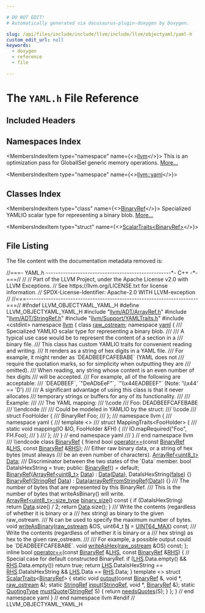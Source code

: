 ```yaml
---

# DO NOT EDIT!
# Automatically generated via docusaurus-plugin-doxygen by Doxygen.

slug: /api/files/include/include/llvm/include/llvm/objectyaml/yaml-h
custom_edit_url: null
keywords:
  - doxygen
  - reference
  - file

---
```





# The `YAML.h` File Reference

<DoxygenPage pluginConfig={pluginConfig}>



## Included Headers

<IncludesList>
<IncludesListItem
  filePath="llvm/ADT/ArrayRef.h"
  permalink="/docs/api/files/include/include/llvm/include/llvm/adt/arrayref-h"
  isLocal="true" />
<IncludesListItem
  filePath="llvm/ADT/StringRef.h"
  permalink="/docs/api/files/include/include/llvm/include/llvm/adt/stringref-h"
  isLocal="true" />
<IncludesListItem
  filePath="llvm/Support/YAMLTraits.h"
  permalink="/docs/api/files/include/include/llvm/include/llvm/support/yamltraits-h"
  isLocal="true" />
<IncludesListItem
  filePath="cstdint"
  permalink=""
  isLocal="false" />
</IncludesList>

## Namespaces Index

<MembersIndex>

<MembersIndexItem
  type="namespace"
  name={<><a href="/docs/api/namespaces/llvm">llvm</a></>}>
This is an optimization pass for GlobalISel generic memory operations. <a href="/docs/api/namespaces/llvm/#details">More...</a>
</MembersIndexItem>

<MembersIndexItem
  type="namespace"
  name={<><a href="/docs/api/namespaces/llvm/yaml">llvm::yaml</a></>}>
</MembersIndexItem>

</MembersIndex>

## Classes Index

<MembersIndex>

<MembersIndexItem
  type="class"
  name={<><a href="/docs/api/classes/llvm/yaml/binaryref">BinaryRef</a></>}>
Specialized YAMLIO scalar type for representing a binary blob. <a href="/docs/api/classes/llvm/yaml/binaryref/#details">More...</a>
</MembersIndexItem>

<MembersIndexItem
  type="struct"
  name={<><a href="/docs/api/structs/llvm/yaml/scalartraits-9e51134b72b2466c4e5b97125fbe44ef">ScalarTraits&lt;BinaryRef&gt;</a></>}>
</MembersIndexItem>

</MembersIndex>


## File Listing

The file content with the documentation metadata removed is:

<ProgramListing>

<Link id="l00001" /><CodeLine lineNumber="1"><Highlight kind="comment">//===- YAML.h ---------------------------------------------------&#42;- C++ -&#42;-===//</Highlight><Highlight kind="normal"></Highlight></CodeLine>
<Link id="l00002" /><CodeLine lineNumber="2"><Highlight kind="normal"></Highlight><Highlight kind="comment">//</Highlight><Highlight kind="normal"></Highlight></CodeLine>
<Link id="l00003" /><CodeLine lineNumber="3"><Highlight kind="normal"></Highlight><Highlight kind="comment">// Part of the LLVM Project, under the Apache License v2.0 with LLVM Exceptions.</Highlight><Highlight kind="normal"></Highlight></CodeLine>
<Link id="l00004" /><CodeLine lineNumber="4"><Highlight kind="normal"></Highlight><Highlight kind="comment">// See https://llvm.org/LICENSE.txt for license information.</Highlight><Highlight kind="normal"></Highlight></CodeLine>
<Link id="l00005" /><CodeLine lineNumber="5"><Highlight kind="normal"></Highlight><Highlight kind="comment">// SPDX-License-Identifier: Apache-2.0 WITH LLVM-exception</Highlight><Highlight kind="normal"></Highlight></CodeLine>
<Link id="l00006" /><CodeLine lineNumber="6"><Highlight kind="normal"></Highlight><Highlight kind="comment">//</Highlight><Highlight kind="normal"></Highlight></CodeLine>
<Link id="l00007" /><CodeLine lineNumber="7"><Highlight kind="normal"></Highlight><Highlight kind="comment">//===----------------------------------------------------------------------===//</Highlight><Highlight kind="normal"></Highlight></CodeLine>
<Link id="l00008" /><CodeLine lineNumber="8"><Highlight kind="normal"></Highlight></CodeLine>
<Link id="l00009" /><CodeLine lineNumber="9"><Highlight kind="normal"></Highlight><Highlight kind="preprocessor">#ifndef LLVM&#95;OBJECTYAML&#95;YAML&#95;H</Highlight><Highlight kind="normal"></Highlight></CodeLine>
<Link id="l00010" /><CodeLine lineNumber="10"><Highlight kind="normal"></Highlight><Highlight kind="preprocessor">#define LLVM&#95;OBJECTYAML&#95;YAML&#95;H</Highlight><Highlight kind="normal"></Highlight></CodeLine>
<Link id="l00011" /><CodeLine lineNumber="11"><Highlight kind="normal"></Highlight></CodeLine>
<Link id="l00012" /><CodeLine lineNumber="12"><Highlight kind="normal"></Highlight><Highlight kind="preprocessor">#include &quot;<a href="/docs/api/files/include/include/llvm/include/llvm/adt/arrayref-h">llvm/ADT/ArrayRef.h</a>&quot;</Highlight><Highlight kind="normal"></Highlight></CodeLine>
<Link id="l00013" /><CodeLine lineNumber="13"><Highlight kind="normal"></Highlight><Highlight kind="preprocessor">#include &quot;<a href="/docs/api/files/include/include/llvm/include/llvm/adt/stringref-h">llvm/ADT/StringRef.h</a>&quot;</Highlight><Highlight kind="normal"></Highlight></CodeLine>
<Link id="l00014" /><CodeLine lineNumber="14"><Highlight kind="normal"></Highlight><Highlight kind="preprocessor">#include &quot;<a href="/docs/api/files/include/include/llvm/include/llvm/support/yamltraits-h">llvm/Support/YAMLTraits.h</a>&quot;</Highlight><Highlight kind="normal"></Highlight></CodeLine>
<Link id="l00015" /><CodeLine lineNumber="15"><Highlight kind="normal"></Highlight><Highlight kind="preprocessor">#include &lt;cstdint&gt;</Highlight><Highlight kind="normal"></Highlight></CodeLine>
<Link id="l00016" /><CodeLine lineNumber="16"><Highlight kind="normal"></Highlight></CodeLine>
<Link id="l00017" /><CodeLine lineNumber="17"><Highlight kind="normal"></Highlight><Highlight kind="keyword">namespace </Highlight><Highlight kind="normal"><a href="/docs/api/namespaces/llvm">llvm</a> &#123;</Highlight></CodeLine>
<Link id="l00018" /><CodeLine lineNumber="18"><Highlight kind="normal"></Highlight></CodeLine>
<Link id="l00019" /><CodeLine lineNumber="19"><Highlight kind="normal"></Highlight><Highlight kind="keyword">class </Highlight><Highlight kind="normal"><a href="/docs/api/classes/llvm/raw-ostream">raw&#95;ostream</a>;</Highlight></CodeLine>
<Link id="l00020" /><CodeLine lineNumber="20"><Highlight kind="normal"></Highlight></CodeLine>
<Link id="l00021" /><CodeLine lineNumber="21"><Highlight kind="normal"></Highlight><Highlight kind="keyword">namespace </Highlight><Highlight kind="normal"><a href="/docs/api/namespaces/llvm/yaml">yaml</a> &#123;</Highlight></CodeLine>
<Link id="l00022" /><CodeLine lineNumber="22"><Highlight kind="normal"></Highlight><Highlight kind="comment"></Highlight></CodeLine>
<Link id="l00023" /><CodeLine lineNumber="23"><Highlight kind="comment">/// Specialized YAMLIO scalar type for representing a binary blob.</Highlight></CodeLine>
<Link id="l00024" /><CodeLine lineNumber="24"><Highlight kind="comment">///</Highlight></CodeLine>
<Link id="l00025" /><CodeLine lineNumber="25"><Highlight kind="comment">/// A typical use case would be to represent the content of a section in a</Highlight></CodeLine>
<Link id="l00026" /><CodeLine lineNumber="26"><Highlight kind="comment">/// binary file.</Highlight></CodeLine>
<Link id="l00027" /><CodeLine lineNumber="27"><Highlight kind="comment">/// This class has custom YAMLIO traits for convenient reading and writing.</Highlight></CodeLine>
<Link id="l00028" /><CodeLine lineNumber="28"><Highlight kind="comment">/// It renders as a string of hex digits in a YAML file.</Highlight></CodeLine>
<Link id="l00029" /><CodeLine lineNumber="29"><Highlight kind="comment">/// For example, it might render as &#96;DEADBEEFCAFEBABE&#96; (YAML does not</Highlight></CodeLine>
<Link id="l00030" /><CodeLine lineNumber="30"><Highlight kind="comment">/// require the quotation marks, so for simplicity when outputting they are</Highlight></CodeLine>
<Link id="l00031" /><CodeLine lineNumber="31"><Highlight kind="comment">/// omitted).</Highlight></CodeLine>
<Link id="l00032" /><CodeLine lineNumber="32"><Highlight kind="comment">/// When reading, any string whose content is an even number of hex digits</Highlight></CodeLine>
<Link id="l00033" /><CodeLine lineNumber="33"><Highlight kind="comment">/// will be accepted.</Highlight></CodeLine>
<Link id="l00034" /><CodeLine lineNumber="34"><Highlight kind="comment">/// For example, all of the following are acceptable:</Highlight></CodeLine>
<Link id="l00035" /><CodeLine lineNumber="35"><Highlight kind="comment">/// &#96;DEADBEEF&#96;, &#96;&quot;DeADbEeF&quot;&#96;, &#96;&quot;\\x44EADBEEF&quot;&#96; (Note: &#39;\\x44&#39; == &#39;D&#39;)</Highlight></CodeLine>
<Link id="l00036" /><CodeLine lineNumber="36"><Highlight kind="comment">///</Highlight></CodeLine>
<Link id="l00037" /><CodeLine lineNumber="37"><Highlight kind="comment">/// A significant advantage of using this class is that it never allocates</Highlight></CodeLine>
<Link id="l00038" /><CodeLine lineNumber="38"><Highlight kind="comment">/// temporary strings or buffers for any of its functionality.</Highlight></CodeLine>
<Link id="l00039" /><CodeLine lineNumber="39"><Highlight kind="comment">///</Highlight></CodeLine>
<Link id="l00040" /><CodeLine lineNumber="40"><Highlight kind="comment">/// Example:</Highlight></CodeLine>
<Link id="l00041" /><CodeLine lineNumber="41"><Highlight kind="comment">///</Highlight></CodeLine>
<Link id="l00042" /><CodeLine lineNumber="42"><Highlight kind="comment">/// The YAML mapping:</Highlight></CodeLine>
<Link id="l00043" /><CodeLine lineNumber="43"><Highlight kind="comment">/// \\code</Highlight></CodeLine>
<Link id="l00044" /><CodeLine lineNumber="44"><Highlight kind="comment">/// Foo: DEADBEEFCAFEBABE</Highlight></CodeLine>
<Link id="l00045" /><CodeLine lineNumber="45"><Highlight kind="comment">/// \\endcode</Highlight></CodeLine>
<Link id="l00046" /><CodeLine lineNumber="46"><Highlight kind="comment">///</Highlight></CodeLine>
<Link id="l00047" /><CodeLine lineNumber="47"><Highlight kind="comment">/// Could be modeled in YAMLIO by the struct:</Highlight></CodeLine>
<Link id="l00048" /><CodeLine lineNumber="48"><Highlight kind="comment">/// \\code</Highlight></CodeLine>
<Link id="l00049" /><CodeLine lineNumber="49"><Highlight kind="comment">/// struct FooHolder &#123;</Highlight></CodeLine>
<Link id="l00050" /><CodeLine lineNumber="50"><Highlight kind="comment">///   BinaryRef Foo;</Highlight></CodeLine>
<Link id="l00051" /><CodeLine lineNumber="51"><Highlight kind="comment">/// &#125;;</Highlight></CodeLine>
<Link id="l00052" /><CodeLine lineNumber="52"><Highlight kind="comment">/// namespace llvm &#123;</Highlight></CodeLine>
<Link id="l00053" /><CodeLine lineNumber="53"><Highlight kind="comment">/// namespace yaml &#123;</Highlight></CodeLine>
<Link id="l00054" /><CodeLine lineNumber="54"><Highlight kind="comment">/// template &lt;&gt;</Highlight></CodeLine>
<Link id="l00055" /><CodeLine lineNumber="55"><Highlight kind="comment">/// struct MappingTraits&lt;FooHolder&gt; &#123;</Highlight></CodeLine>
<Link id="l00056" /><CodeLine lineNumber="56"><Highlight kind="comment">///   static void mapping(IO &amp;IO, FooHolder &amp;FH) &#123;</Highlight></CodeLine>
<Link id="l00057" /><CodeLine lineNumber="57"><Highlight kind="comment">///     IO.mapRequired(&quot;Foo&quot;, FH.Foo);</Highlight></CodeLine>
<Link id="l00058" /><CodeLine lineNumber="58"><Highlight kind="comment">///   &#125;</Highlight></CodeLine>
<Link id="l00059" /><CodeLine lineNumber="59"><Highlight kind="comment">/// &#125;;</Highlight></CodeLine>
<Link id="l00060" /><CodeLine lineNumber="60"><Highlight kind="comment">/// &#125; // end namespace yaml</Highlight></CodeLine>
<Link id="l00061" /><CodeLine lineNumber="61"><Highlight kind="comment">/// &#125; // end namespace llvm</Highlight></CodeLine>
<Link id="l00062" /><CodeLine lineNumber="62"><Highlight kind="comment">/// \\endcode</Highlight><Highlight kind="normal"></Highlight></CodeLine>
<Link id="l00063" /><CodeLine lineNumber="63" lineLink="/docs/api/classes/llvm/yaml/binaryref"><Highlight kind="normal"></Highlight><Highlight kind="keyword">class </Highlight><Highlight kind="normal"><a href="/docs/api/classes/llvm/yaml/binaryref/#a13486b50702dd03dba2193e37fa06216">BinaryRef</a> &#123;</Highlight></CodeLine>
<Link id="l00064" /><CodeLine lineNumber="64"><Highlight kind="normal">  </Highlight><Highlight kind="keyword">friend</Highlight><Highlight kind="normal"> </Highlight><Highlight kind="keywordtype">bool</Highlight><Highlight kind="normal"> <a href="/docs/api/classes/llvm/yaml/binaryref/#a7a7c3dc2b974f025b36350ea49513b9c">operator==</a>(</Highlight><Highlight kind="keyword">const</Highlight><Highlight kind="normal"> <a href="/docs/api/classes/llvm/yaml/binaryref/#a13486b50702dd03dba2193e37fa06216">BinaryRef</a> &amp;<a href="/docs/api/files/lib/lib/target/lib/target/x86/x86partialreduction-cpp/#a9e1483f7215664a2315c53c3558d9a8d">LHS</a>, </Highlight><Highlight kind="keyword">const</Highlight><Highlight kind="normal"> <a href="/docs/api/classes/llvm/yaml/binaryref/#a13486b50702dd03dba2193e37fa06216">BinaryRef</a> &amp;<a href="/docs/api/files/lib/lib/target/lib/target/x86/x86partialreduction-cpp/#a87b8bfbbe9d8f7146d7f20a5fb42efd0">RHS</a>);</Highlight></CodeLine>
<Link id="l00065" /><CodeLine lineNumber="65"><Highlight kind="normal"></Highlight><Highlight kind="comment"></Highlight></CodeLine>
<Link id="l00066" /><CodeLine lineNumber="66"><Highlight kind="comment">  /// Either raw binary data, or a string of hex bytes (must always</Highlight></CodeLine>
<Link id="l00067" /><CodeLine lineNumber="67"><Highlight kind="comment">  /// be an even number of characters).</Highlight><Highlight kind="normal"></Highlight></CodeLine>
<Link id="l00068" /><CodeLine lineNumber="68"><Highlight kind="normal">  <a href="/docs/api/classes/llvm/arrayref">ArrayRef&lt;uint8&#95;t&gt;</a> <a href="/docs/api/namespaces/llvm/#aa20539e89704d20b98b97e9c3feac934">Data</a>;</Highlight></CodeLine>
<Link id="l00069" /><CodeLine lineNumber="69"><Highlight kind="normal"></Highlight><Highlight kind="comment"></Highlight></CodeLine>
<Link id="l00070" /><CodeLine lineNumber="70"><Highlight kind="comment">  /// Discriminator between the two states of the &#96;Data&#96; member.</Highlight><Highlight kind="normal"></Highlight></CodeLine>
<Link id="l00071" /><CodeLine lineNumber="71"><Highlight kind="normal">  </Highlight><Highlight kind="keywordtype">bool</Highlight><Highlight kind="normal"> DataIsHexString = </Highlight><Highlight kind="keyword">true</Highlight><Highlight kind="normal">;</Highlight></CodeLine>
<Link id="l00072" /><CodeLine lineNumber="72"><Highlight kind="normal"></Highlight></CodeLine>
<Link id="l00073" /><CodeLine lineNumber="73"><Highlight kind="normal"></Highlight><Highlight kind="keyword">public</Highlight><Highlight kind="normal">:</Highlight></CodeLine>
<Link id="l00074" /><CodeLine lineNumber="74" lineLink="/docs/api/classes/llvm/yaml/binaryref/#a13486b50702dd03dba2193e37fa06216"><Highlight kind="normal">  <a href="/docs/api/classes/llvm/yaml/binaryref/#a13486b50702dd03dba2193e37fa06216">BinaryRef</a>() = </Highlight><Highlight kind="keywordflow">default</Highlight><Highlight kind="normal">;</Highlight></CodeLine>
<Link id="l00075" /><CodeLine lineNumber="75" lineLink="/docs/api/classes/llvm/yaml/binaryref/#a8c840edee585220b88c40149c335c785"><Highlight kind="normal">  <a href="/docs/api/classes/llvm/yaml/binaryref/#a8c840edee585220b88c40149c335c785">BinaryRef</a>(<a href="/docs/api/classes/llvm/arrayref">ArrayRef&lt;uint8&#95;t&gt;</a> <a href="/docs/api/namespaces/llvm/#aa20539e89704d20b98b97e9c3feac934">Data</a>) : <a href="/docs/api/namespaces/llvm/#aa20539e89704d20b98b97e9c3feac934">Data</a>(<a href="/docs/api/namespaces/llvm/#aa20539e89704d20b98b97e9c3feac934">Data</a>), DataIsHexString(<a href="/docs/api/namespaces/false">false</a>) &#123;&#125;</Highlight></CodeLine>
<Link id="l00076" /><CodeLine lineNumber="76" lineLink="/docs/api/classes/llvm/yaml/binaryref/#a5c5b15eb071962437604ddc8d53ae72a"><Highlight kind="normal">  <a href="/docs/api/classes/llvm/yaml/binaryref/#a5c5b15eb071962437604ddc8d53ae72a">BinaryRef</a>(<a href="/docs/api/classes/llvm/stringref">StringRef</a> <a href="/docs/api/namespaces/llvm/#aa20539e89704d20b98b97e9c3feac934">Data</a>) : <a href="/docs/api/namespaces/llvm/#aa20539e89704d20b98b97e9c3feac934">Data</a>(<a href="/docs/api/namespaces/llvm/#a1b144823e66f38f789fb4909c29b8bec">arrayRefFromStringRef</a>(<a href="/docs/api/namespaces/llvm/#aa20539e89704d20b98b97e9c3feac934">Data</a>)) &#123;&#125;</Highlight></CodeLine>
<Link id="l00077" /><CodeLine lineNumber="77"><Highlight kind="normal"></Highlight><Highlight kind="comment"></Highlight></CodeLine>
<Link id="l00078" /><CodeLine lineNumber="78"><Highlight kind="comment">  /// The number of bytes that are represented by this BinaryRef.</Highlight></CodeLine>
<Link id="l00079" /><CodeLine lineNumber="79"><Highlight kind="comment">  /// This is the number of bytes that writeAsBinary() will write.</Highlight><Highlight kind="normal"></Highlight></CodeLine>
<Link id="l00080" /><CodeLine lineNumber="80" lineLink="/docs/api/classes/llvm/yaml/binaryref/#a14c551d5c5951cce16714126f6cadcee"><Highlight kind="normal">  <a href="/docs/api/classes/llvm/arrayref/#a14feba3df516c82f8e016374ef4df18b">ArrayRef&lt;uint8&#95;t&gt;::size&#95;type</a> <a href="/docs/api/classes/llvm/yaml/binaryref/#a14c551d5c5951cce16714126f6cadcee">binary&#95;size</a>()</Highlight><Highlight kind="keyword"> const </Highlight><Highlight kind="normal">&#123;</Highlight></CodeLine>
<Link id="l00081" /><CodeLine lineNumber="81"><Highlight kind="normal">    </Highlight><Highlight kind="keywordflow">if</Highlight><Highlight kind="normal"> (DataIsHexString)</Highlight></CodeLine>
<Link id="l00082" /><CodeLine lineNumber="82"><Highlight kind="normal">      </Highlight><Highlight kind="keywordflow">return</Highlight><Highlight kind="normal"> <a href="/docs/api/namespaces/llvm/#aa20539e89704d20b98b97e9c3feac934">Data</a>.size() / 2;</Highlight></CodeLine>
<Link id="l00083" /><CodeLine lineNumber="83"><Highlight kind="normal">    </Highlight><Highlight kind="keywordflow">return</Highlight><Highlight kind="normal"> <a href="/docs/api/namespaces/llvm/#aa20539e89704d20b98b97e9c3feac934">Data</a>.size();</Highlight></CodeLine>
<Link id="l00084" /><CodeLine lineNumber="84"><Highlight kind="normal">  &#125;</Highlight></CodeLine>
<Link id="l00085" /><CodeLine lineNumber="85"><Highlight kind="normal"></Highlight><Highlight kind="comment"></Highlight></CodeLine>
<Link id="l00086" /><CodeLine lineNumber="86"><Highlight kind="comment">  /// Write the contents (regardless of whether it is binary or a</Highlight></CodeLine>
<Link id="l00087" /><CodeLine lineNumber="87"><Highlight kind="comment">  /// hex string) as binary to the given raw&#95;ostream.</Highlight></CodeLine>
<Link id="l00088" /><CodeLine lineNumber="88"><Highlight kind="comment">  /// N can be used to specify the maximum number of bytes.</Highlight><Highlight kind="normal"></Highlight></CodeLine>
<Link id="l00089" /><CodeLine lineNumber="89"><Highlight kind="normal">  </Highlight><Highlight kind="keywordtype">void</Highlight><Highlight kind="normal"> <a href="/docs/api/classes/llvm/yaml/binaryref/#afc171c69b8c4ca66beae66513b4b1ab4">writeAsBinary</a>(<a href="/docs/api/classes/llvm/raw-ostream">raw&#95;ostream</a> &amp;OS, uint64&#95;t <a href="/docs/api/files/lib/lib/support/regcomp-c/#a0240ac851181b84ac374872dc5434ee4">N</a> = <a href="/docs/api/files/include/include/llvm-c/datatypes-h/#a30654b4b67d97c42ca3f9b6052dda916">UINT64&#95;MAX</a>) </Highlight><Highlight kind="keyword">const</Highlight><Highlight kind="normal">;</Highlight></CodeLine>
<Link id="l00090" /><CodeLine lineNumber="90"><Highlight kind="normal"></Highlight><Highlight kind="comment"></Highlight></CodeLine>
<Link id="l00091" /><CodeLine lineNumber="91"><Highlight kind="comment">  /// Write the contents (regardless of whether it is binary or a</Highlight></CodeLine>
<Link id="l00092" /><CodeLine lineNumber="92"><Highlight kind="comment">  /// hex string) as hex to the given raw&#95;ostream.</Highlight></CodeLine>
<Link id="l00093" /><CodeLine lineNumber="93"><Highlight kind="comment">  ///</Highlight></CodeLine>
<Link id="l00094" /><CodeLine lineNumber="94"><Highlight kind="comment">  /// For example, a possible output could be &#96;DEADBEEFCAFEBABE&#96;.</Highlight><Highlight kind="normal"></Highlight></CodeLine>
<Link id="l00095" /><CodeLine lineNumber="95"><Highlight kind="normal">  </Highlight><Highlight kind="keywordtype">void</Highlight><Highlight kind="normal"> <a href="/docs/api/classes/llvm/yaml/binaryref/#aede9f099940022e899f2594cbc744916">writeAsHex</a>(<a href="/docs/api/classes/llvm/raw-ostream">raw&#95;ostream</a> &amp;OS) </Highlight><Highlight kind="keyword">const</Highlight><Highlight kind="normal">;</Highlight></CodeLine>
<Link id="l00096" /><CodeLine lineNumber="96"><Highlight kind="normal">&#125;;</Highlight></CodeLine>
<Link id="l00097" /><CodeLine lineNumber="97"><Highlight kind="normal"></Highlight></CodeLine>
<Link id="l00098" /><CodeLine lineNumber="98" lineLink="/docs/api/classes/llvm/yaml/binaryref/#a7a7c3dc2b974f025b36350ea49513b9c"><Highlight kind="normal"></Highlight><Highlight kind="keyword">inline</Highlight><Highlight kind="normal"> </Highlight><Highlight kind="keywordtype">bool</Highlight><Highlight kind="normal"> <a href="/docs/api/namespaces/llvm/yaml/#a050231600c3f6348c9b54cb0dcc90479">operator==</a>(</Highlight><Highlight kind="keyword">const</Highlight><Highlight kind="normal"> <a href="/docs/api/classes/llvm/yaml/binaryref/#a13486b50702dd03dba2193e37fa06216">BinaryRef</a> &amp;<a href="/docs/api/files/lib/lib/target/lib/target/x86/x86partialreduction-cpp/#a9e1483f7215664a2315c53c3558d9a8d">LHS</a>, </Highlight><Highlight kind="keyword">const</Highlight><Highlight kind="normal"> <a href="/docs/api/classes/llvm/yaml/binaryref/#a13486b50702dd03dba2193e37fa06216">BinaryRef</a> &amp;<a href="/docs/api/files/lib/lib/target/lib/target/x86/x86partialreduction-cpp/#a87b8bfbbe9d8f7146d7f20a5fb42efd0">RHS</a>) &#123;</Highlight></CodeLine>
<Link id="l00099" /><CodeLine lineNumber="99"><Highlight kind="normal">  </Highlight><Highlight kind="comment">// Special case for default constructed BinaryRef.</Highlight><Highlight kind="normal"></Highlight></CodeLine>
<Link id="l00100" /><CodeLine lineNumber="100"><Highlight kind="normal">  </Highlight><Highlight kind="keywordflow">if</Highlight><Highlight kind="normal"> (<a href="/docs/api/files/lib/lib/target/lib/target/x86/x86partialreduction-cpp/#a9e1483f7215664a2315c53c3558d9a8d">LHS</a>.Data.empty() &amp;&amp; <a href="/docs/api/files/lib/lib/target/lib/target/x86/x86partialreduction-cpp/#a87b8bfbbe9d8f7146d7f20a5fb42efd0">RHS</a>.Data.empty())</Highlight></CodeLine>
<Link id="l00101" /><CodeLine lineNumber="101"><Highlight kind="normal">    </Highlight><Highlight kind="keywordflow">return</Highlight><Highlight kind="normal"> </Highlight><Highlight kind="keyword">true</Highlight><Highlight kind="normal">;</Highlight></CodeLine>
<Link id="l00102" /><CodeLine lineNumber="102"><Highlight kind="normal"></Highlight></CodeLine>
<Link id="l00103" /><CodeLine lineNumber="103"><Highlight kind="normal">  </Highlight><Highlight kind="keywordflow">return</Highlight><Highlight kind="normal"> <a href="/docs/api/files/lib/lib/target/lib/target/x86/x86partialreduction-cpp/#a9e1483f7215664a2315c53c3558d9a8d">LHS</a>.DataIsHexString == <a href="/docs/api/files/lib/lib/target/lib/target/x86/x86partialreduction-cpp/#a87b8bfbbe9d8f7146d7f20a5fb42efd0">RHS</a>.DataIsHexString &amp;&amp; <a href="/docs/api/files/lib/lib/target/lib/target/x86/x86partialreduction-cpp/#a9e1483f7215664a2315c53c3558d9a8d">LHS</a>.Data == <a href="/docs/api/files/lib/lib/target/lib/target/x86/x86partialreduction-cpp/#a87b8bfbbe9d8f7146d7f20a5fb42efd0">RHS</a>.Data;</Highlight></CodeLine>
<Link id="l00104" /><CodeLine lineNumber="104"><Highlight kind="normal">&#125;</Highlight></CodeLine>
<Link id="l00105" /><CodeLine lineNumber="105"><Highlight kind="normal"></Highlight></CodeLine>
<Link id="l00106" /><CodeLine lineNumber="106" lineLink="/docs/api/structs/llvm/yaml/scalartraits-9e51134b72b2466c4e5b97125fbe44ef"><Highlight kind="normal"></Highlight><Highlight kind="keyword">template</Highlight><Highlight kind="normal"> &lt;&gt; </Highlight><Highlight kind="keyword">struct </Highlight><Highlight kind="normal"><a href="/docs/api/structs/llvm/yaml/scalartraits">ScalarTraits</a>&lt;<a href="/docs/api/classes/llvm/yaml/binaryref">BinaryRef</a>&gt; &#123;</Highlight></CodeLine>
<Link id="l00107" /><CodeLine lineNumber="107" lineLink="/docs/api/structs/llvm/yaml/scalartraits-9e51134b72b2466c4e5b97125fbe44ef/#a6bbf9a1054818539f8d3613b2db30af5"><Highlight kind="normal">  </Highlight><Highlight kind="keyword">static</Highlight><Highlight kind="normal"> </Highlight><Highlight kind="keywordtype">void</Highlight><Highlight kind="normal"> <a href="/docs/api/structs/llvm/yaml/scalartraits-9e51134b72b2466c4e5b97125fbe44ef/#a6bbf9a1054818539f8d3613b2db30af5">output</a>(</Highlight><Highlight kind="keyword">const</Highlight><Highlight kind="normal"> <a href="/docs/api/classes/llvm/yaml/binaryref">BinaryRef</a> &amp;, </Highlight><Highlight kind="keywordtype">void</Highlight><Highlight kind="normal"> &#42;, <a href="/docs/api/classes/llvm/raw-ostream">raw&#95;ostream</a> &amp;);</Highlight></CodeLine>
<Link id="l00108" /><CodeLine lineNumber="108" lineLink="/docs/api/structs/llvm/yaml/scalartraits-9e51134b72b2466c4e5b97125fbe44ef/#a4f8c92084d567bf0abe6c4196c94dedf"><Highlight kind="normal">  </Highlight><Highlight kind="keyword">static</Highlight><Highlight kind="normal"> <a href="/docs/api/classes/llvm/stringref">StringRef</a> <a href="/docs/api/structs/llvm/yaml/scalartraits-9e51134b72b2466c4e5b97125fbe44ef/#a4f8c92084d567bf0abe6c4196c94dedf">input</a>(<a href="/docs/api/classes/llvm/stringref">StringRef</a>, </Highlight><Highlight kind="keywordtype">void</Highlight><Highlight kind="normal"> &#42;, <a href="/docs/api/classes/llvm/yaml/binaryref">BinaryRef</a> &amp;);</Highlight></CodeLine>
<Link id="l00109" /><CodeLine lineNumber="109" lineLink="/docs/api/structs/llvm/yaml/scalartraits-9e51134b72b2466c4e5b97125fbe44ef/#ac694598b683b5d35ad42f818de588199"><Highlight kind="normal">  </Highlight><Highlight kind="keyword">static</Highlight><Highlight kind="normal"> <a href="/docs/api/namespaces/llvm/yaml/#a2e9b09c50b4fff3bad8cba23daef8757">QuotingType</a> <a href="/docs/api/structs/llvm/yaml/scalartraits-9e51134b72b2466c4e5b97125fbe44ef/#ac694598b683b5d35ad42f818de588199">mustQuote</a>(<a href="/docs/api/classes/llvm/stringref">StringRef</a> S) &#123; </Highlight><Highlight kind="keywordflow">return</Highlight><Highlight kind="normal"> <a href="/docs/api/namespaces/llvm/yaml/#a92b68a49e0ce87d4d52c24f060af0502">needsQuotes</a>(S); &#125;</Highlight></CodeLine>
<Link id="l00110" /><CodeLine lineNumber="110"><Highlight kind="normal">&#125;;</Highlight></CodeLine>
<Link id="l00111" /><CodeLine lineNumber="111"><Highlight kind="normal"></Highlight></CodeLine>
<Link id="l00112" /><CodeLine lineNumber="112"><Highlight kind="normal">&#125; </Highlight><Highlight kind="comment">// end namespace yaml</Highlight><Highlight kind="normal"></Highlight></CodeLine>
<Link id="l00113" /><CodeLine lineNumber="113"><Highlight kind="normal"></Highlight></CodeLine>
<Link id="l00114" /><CodeLine lineNumber="114"><Highlight kind="normal">&#125; </Highlight><Highlight kind="comment">// end namespace llvm</Highlight><Highlight kind="normal"></Highlight></CodeLine>
<Link id="l00115" /><CodeLine lineNumber="115"><Highlight kind="normal"></Highlight></CodeLine>
<Link id="l00116" /><CodeLine lineNumber="116"><Highlight kind="normal"></Highlight><Highlight kind="preprocessor">#endif </Highlight><Highlight kind="comment">// LLVM&#95;OBJECTYAML&#95;YAML&#95;H</Highlight><Highlight kind="normal"></Highlight></CodeLine>

</ProgramListing>

</DoxygenPage>
